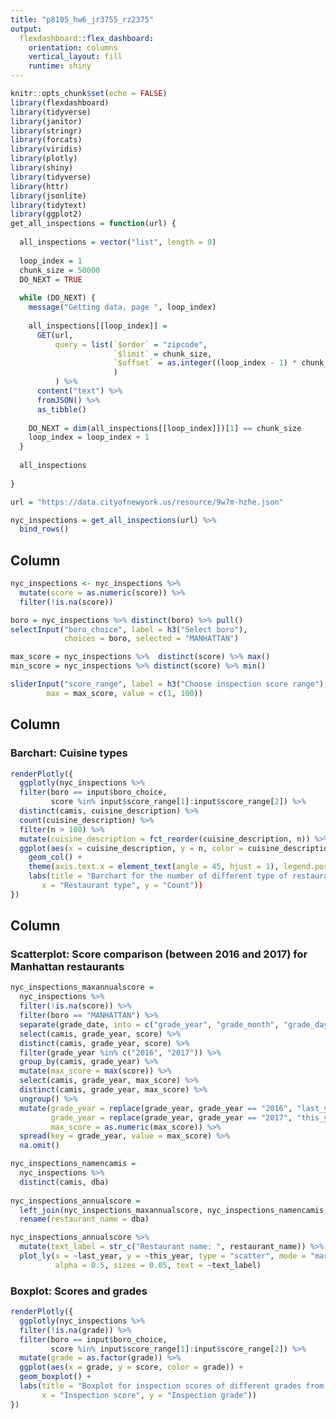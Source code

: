 ```yaml
---
title: "p8105_hw6_jr3755_rz2375"
output: 
  flexdashboard::flex_dashboard:
    orientation: columns
    vertical_layout: fill
    runtime: shiny
---
```


```r
knitr::opts_chunk$set(echo = FALSE)
library(flexdashboard)
library(tidyverse)
library(janitor)
library(stringr)
library(forcats)
library(viridis)
library(plotly)
library(shiny)
library(tidyverse)
library(httr)
library(jsonlite)
library(tidytext)
library(ggplot2)
get_all_inspections = function(url) {
  
  all_inspections = vector("list", length = 0)
  
  loop_index = 1
  chunk_size = 50000
  DO_NEXT = TRUE
  
  while (DO_NEXT) {
    message("Getting data, page ", loop_index)
    
    all_inspections[[loop_index]] = 
      GET(url,
          query = list(`$order` = "zipcode",
                       `$limit` = chunk_size,
                       `$offset` = as.integer((loop_index - 1) * chunk_size)
                       )
          ) %>%
      content("text") %>%
      fromJSON() %>%
      as_tibble()
    
    DO_NEXT = dim(all_inspections[[loop_index]])[1] == chunk_size
    loop_index = loop_index + 1
  }
  
  all_inspections
  
}

url = "https://data.cityofnewyork.us/resource/9w7m-hzhe.json"

nyc_inspections = get_all_inspections(url) %>%
  bind_rows() 
```
Column {.sidebar}
-----------------------------------------------------------------------

```r
nyc_inspections <- nyc_inspections %>% 
  mutate(score = as.numeric(score)) %>% 
  filter(!is.na(score))

boro = nyc_inspections %>% distinct(boro) %>% pull()
selectInput("boro_choice", label = h3("Select boro"),
            choices = boro, selected = "MANHATTAN")

max_score = nyc_inspections %>%  distinct(score) %>% max()
min_score = nyc_inspections %>% distinct(score) %>% min()

sliderInput("score_range", label = h3("Choose inspection score range"), min = min_score, 
        max = max_score, value = c(1, 100))
```


Column {data-width=600}
-----------------------------------------------------------------------

### Barchart: Cuisine types

```r
renderPlotly({ 
  ggplotly(nyc_inspections %>%
  filter(boro == input$boro_choice,
         score %in% input$score_range[1]:input$score_range[2]) %>%
  distinct(camis, cuisine_description) %>%
  count(cuisine_description) %>% 
  filter(n > 100) %>% 
  mutate(cuisine_description = fct_reorder(cuisine_description, n)) %>% 
  ggplot(aes(x = cuisine_description, y = n, color = cuisine_description)) + 
    geom_col() +
    theme(axis.text.x = element_text(angle = 45, hjust = 1), legend.position = "none")) +
    labs(title = "Barchart for the number of different type of restaurants",
       x = "Restaurant type", y = "Count"))
})
```

Column {data-width=400}
-----------------------------------------------------------------------

### Scatterplot: Score comparison (between 2016 and 2017) for Manhattan restaurants 

```r
nyc_inspections_maxannualscore = 
  nyc_inspections %>%
  filter(!is.na(score)) %>%
  filter(boro == "MANHATTAN") %>%
  separate(grade_date, into = c("grade_year", "grade_month", "grade_day"), sep = "-") %>%
  select(camis, grade_year, score) %>%
  distinct(camis, grade_year, score) %>%
  filter(grade_year %in% c("2016", "2017")) %>%
  group_by(camis, grade_year) %>%
  mutate(max_score = max(score)) %>%
  select(camis, grade_year, max_score) %>%
  distinct(camis, grade_year, max_score) %>%
  ungroup() %>%
  mutate(grade_year = replace(grade_year, grade_year == "2016", "last_year"),
         grade_year = replace(grade_year, grade_year == "2017", "this_year"),
         max_score = as.numeric(max_score)) %>%
  spread(key = grade_year, value = max_score) %>%
  na.omit()

nyc_inspections_namencamis = 
  nyc_inspections %>%
  distinct(camis, dba)
  
nyc_inspections_annualscore = 
  left_join(nyc_inspections_maxannualscore, nyc_inspections_namencamis, key = "camis") %>%
  rename(restaurant_name = dba)

nyc_inspections_annualscore %>%
  mutate(text_label = str_c("Restaurant name: ", restaurant_name)) %>% 
  plot_ly(x = ~last_year, y = ~this_year, type = "scatter", mode = "markers",
          alpha = 0.5, sizes = 0.05, text = ~text_label)
```

### Boxplot: Scores and grades

```r
renderPlotly({
  ggplotly(nyc_inspections %>% 
  filter(!is.na(grade)) %>% 
  filter(boro == input$boro_choice,
         score %in% input$score_range[1]:input$score_range[2]) %>%
  mutate(grade = as.factor(grade)) %>% 
  ggplot(aes(x = grade, y = score, color = grade)) + 
  geom_boxplot() +
  labs(title = "Boxplot for inspection scores of different grades from inspections",
       x = "Inspection score", y = "Inspection grade"))
})
```
